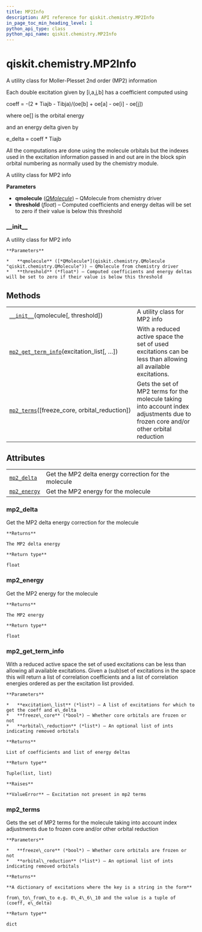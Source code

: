 ```yaml
---
title: MP2Info
description: API reference for qiskit.chemistry.MP2Info
in_page_toc_min_heading_level: 1
python_api_type: class
python_api_name: qiskit.chemistry.MP2Info
---
```


<span id="qiskit-chemistry-mp2info" />

# qiskit.chemistry.MP2Info

<Class id="qiskit.chemistry.MP2Info" github="https://github.com/qiskit-community/qiskit-aqua/tree/stable/0.8/qiskit/chemistry/mp2info.py" signature="MP2Info(qmolecule, threshold=1e-12)">
  A utility class for Moller-Plesset 2nd order (MP2) information

  Each double excitation given by \[i,a,j,b] has a coefficient computed using

  coeff = -(2 \* Tiajb - Tibja)/(oe\[b] + oe\[a] - oe\[i] - oe\[j])

  where oe\[] is the orbital energy

  and an energy delta given by

  e\_delta = coeff \* Tiajb

  All the computations are done using the molecule orbitals but the indexes used in the excitation information passed in and out are in the block spin orbital numbering as normally used by the chemistry module.

  A utility class for MP2 info

  **Parameters**

  *   **qmolecule** ([*QMolecule*](qiskit.chemistry.QMolecule "qiskit.chemistry.QMolecule")) – QMolecule from chemistry driver
  *   **threshold** (*float*) – Computed coefficients and energy deltas will be set to zero if their value is below this threshold

  ### \_\_init\_\_

  <Function id="qiskit.chemistry.MP2Info.__init__" name="__init__" signature="__init__(qmolecule, threshold=1e-12)">
    A utility class for MP2 info

    **Parameters**

    *   **qmolecule** ([*QMolecule*](qiskit.chemistry.QMolecule "qiskit.chemistry.QMolecule")) – QMolecule from chemistry driver
    *   **threshold** (*float*) – Computed coefficients and energy deltas will be set to zero if their value is below this threshold
  </Function>

  ## Methods

  |                                                                                                                                         |                                                                                                                                    |
  | --------------------------------------------------------------------------------------------------------------------------------------- | ---------------------------------------------------------------------------------------------------------------------------------- |
  | [`__init__`](#qiskit.chemistry.MP2Info.__init__ "qiskit.chemistry.MP2Info.__init__")(qmolecule\[, threshold])                           | A utility class for MP2 info                                                                                                       |
  | [`mp2_get_term_info`](#qiskit.chemistry.MP2Info.mp2_get_term_info "qiskit.chemistry.MP2Info.mp2_get_term_info")(excitation\_list\[, …]) | With a reduced active space the set of used excitations can be less than allowing all available excitations.                       |
  | [`mp2_terms`](#qiskit.chemistry.MP2Info.mp2_terms "qiskit.chemistry.MP2Info.mp2_terms")(\[freeze\_core, orbital\_reduction])            | Gets the set of MP2 terms for the molecule taking into account index adjustments due to frozen core and/or other orbital reduction |

  ## Attributes

  |                                                                                            |                                                      |
  | ------------------------------------------------------------------------------------------ | ---------------------------------------------------- |
  | [`mp2_delta`](#qiskit.chemistry.MP2Info.mp2_delta "qiskit.chemistry.MP2Info.mp2_delta")    | Get the MP2 delta energy correction for the molecule |
  | [`mp2_energy`](#qiskit.chemistry.MP2Info.mp2_energy "qiskit.chemistry.MP2Info.mp2_energy") | Get the MP2 energy for the molecule                  |

  ### mp2\_delta

  <Function id="qiskit.chemistry.MP2Info.mp2_delta" name="mp2_delta" signature="property mp2_delta">
    Get the MP2 delta energy correction for the molecule

    **Returns**

    The MP2 delta energy

    **Return type**

    float
  </Function>

  ### mp2\_energy

  <Function id="qiskit.chemistry.MP2Info.mp2_energy" name="mp2_energy" signature="property mp2_energy">
    Get the MP2 energy for the molecule

    **Returns**

    The MP2 energy

    **Return type**

    float
  </Function>

  ### mp2\_get\_term\_info

  <Function id="qiskit.chemistry.MP2Info.mp2_get_term_info" name="mp2_get_term_info" signature="mp2_get_term_info(excitation_list, freeze_core=False, orbital_reduction=None)">
    With a reduced active space the set of used excitations can be less than allowing all available excitations. Given a (sub)set of excitations in the space this will return a list of correlation coefficients and a list of correlation energies ordered as per the excitation list provided.

    **Parameters**

    *   **excitation\_list** (*list*) – A list of excitations for which to get the coeff and e\_delta
    *   **freeze\_core** (*bool*) – Whether core orbitals are frozen or not
    *   **orbital\_reduction** (*list*) – An optional list of ints indicating removed orbitals

    **Returns**

    List of coefficients and list of energy deltas

    **Return type**

    Tuple(list, list)

    **Raises**

    **ValueError** – Excitation not present in mp2 terms
  </Function>

  ### mp2\_terms

  <Function id="qiskit.chemistry.MP2Info.mp2_terms" name="mp2_terms" signature="mp2_terms(freeze_core=False, orbital_reduction=None)">
    Gets the set of MP2 terms for the molecule taking into account index adjustments due to frozen core and/or other orbital reduction

    **Parameters**

    *   **freeze\_core** (*bool*) – Whether core orbitals are frozen or not
    *   **orbital\_reduction** (*list*) – An optional list of ints indicating removed orbitals

    **Returns**

    **A dictionary of excitations where the key is a string in the form**

    from\_to\_from\_to e.g. 0\_4\_6\_10 and the value is a tuple of (coeff, e\_delta)

    **Return type**

    dict
  </Function>
</Class>

